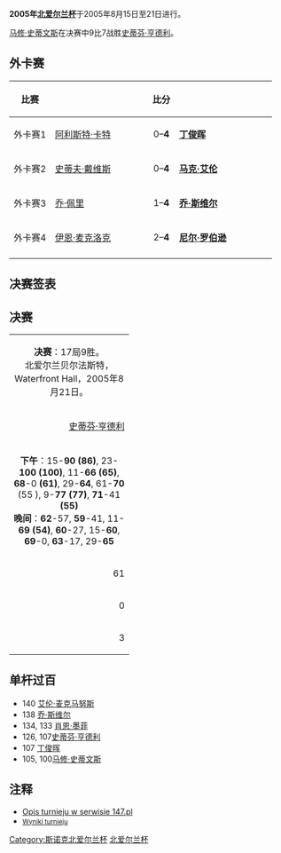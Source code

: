 {{noteTA
|G1=Snooker
}}
{{桌球大赛
|tournament_name=[[斯诺克北爱尔兰杯|北爱尔兰杯]]
|dates=2005年8月15日-21日
|venue=[[Waterfront_Hall|Waterfront Hall]]
|location=[[贝尔法斯特|贝尔法斯特]]
|country={{NIR}}
|organisation=[[世界台联|世界台联]]
|format=非积分排名赛
|Total prize fund=
|winners_share=
|highest_break=140
|winner={{flagicon|WAL}}[[马修·史蒂文斯|马修·史蒂文斯]]
|runner_up={{flagicon|SCO}}[[史蒂芬·亨德利|史蒂芬·亨德利]]
|score=9–7
|previous=
|next=[[2006年北爱尔兰杯|2006]]}}

'''2005年[[斯诺克北爱尔兰杯|北爱尔兰杯]]'''于2005年8月15日至21日进行。

[[马修·史蒂文斯|马修·史蒂文斯]]在决赛中9比7战胜[[史蒂芬·亨德利|史蒂芬·亨德利]]。

==外卡赛==
{| class="wikitable" style="font-size: 100%; margin: 1em auto 1em auto;"
|-
! 比赛
! width=160|
! 比分
! width=160|
|-
| 外卡赛1 || {{flagicon|ENG}} [[阿利斯特·卡特|阿利斯特·卡特]] || align="center"| 0–'''4''' || {{flagicon|CHN}} '''[[丁俊晖|丁俊晖]]'''
|-
| 外卡赛2 || {{flagicon|ENG}} [[史蒂夫·戴维斯|史蒂夫·戴维斯]] || align="center"| 0–'''4''' || {{flagicon|NIR}} '''[[马克·艾伦|马克·艾伦]]'''
|-
| 外卡赛3 || {{flagicon|ENG}} [[乔·佩里_(snookerzysta)|乔·佩里]]|| align="center"| 1–'''4''' || {{flagicon|NIR}} '''[[乔·斯维尔|乔·斯维尔]]'''
|-
| 外卡赛4 || {{flagicon|ENG}} [[伊恩·麦克洛克|伊恩·麦克洛克]] || align="center"| 2–'''4''' || {{flagicon|AUS}} '''[[尼尔·罗伯逊|尼尔·罗伯逊]]'''
|-
|}
{{clear}}

== 决赛签表==
{{16TeamBracket
| RD1= 第1轮
| RD2= 四分之一决赛
| RD3= 半决赛
| RD4= 决赛
| group1=
| group2=
| group3=
| RD1-seed01= {{flagicon|SCO}}
| RD1-team01= '''[[史蒂芬·亨德利|史蒂芬·亨德利]]'''
| RD1-score01= '''4'''
| RD1-seed02= {{flagicon|CHN}}
| RD1-team02= [[丁俊晖|丁俊晖]]
| RD1-score02= 1
| RD1-seed03= {{flagicon|SCO}}
| RD1-team03= [[约翰·希金斯|约翰·希金斯]]
| RD1-score03= 2
| RD1-seed04= {{flagicon|NIR}}
| RD1-team04= '''[[马克·艾伦|马克·艾伦]]'''
| RD1-score04= '''4'''
| RD1-seed05= {{flagicon|ENG}}
| RD1-team05=  [[彼得·艾伯顿|彼得·艾伯顿]]
| RD1-score05= 0
| RD1-seed06= {{flagicon|SCO}}
| RD1-team06= '''[[艾伦·麦克马努斯|艾伦·麦克马努斯]]'''
| RD1-score06= '''4'''
| RD1-seed07= {{flagicon|ENG}}
| RD1-team07= [[罗尼·奥沙利文|罗尼·奥沙利文]]
| RD1-score07= 2
| RD1-seed08= {{flagicon|NIR}}
| RD1-team08= '''[[乔·斯维尔|乔·斯维尔]]'''
| RD1-score08= '''4'''
| RD1-seed09= {{flagicon|ENG}}
| RD1-team09= [[吉米·怀特|吉米·怀特]]
| RD1-score09= 2
| RD1-seed10= {{flagicon|AUS}}
| RD1-team10= '''[[尼尔·罗伯逊|尼尔·罗伯逊]]'''
| RD1-score10= '''4'''
| RD1-seed11= {{flagicon|SCO}}
| RD1-team11= [[格雷姆·多特|格雷姆·多特]]
| RD1-score11= 2
| RD1-seed12= {{flagicon|ENG}}
| RD1-team12= '''[[肖恩·墨菲|肖恩·墨菲]]'''
| RD1-score12= '''4'''
| RD1-seed13= {{flagicon|WAL}}
| RD1-team13= '''[[马修·史蒂文斯|马修·史蒂文斯]]'''
| RD1-score13= '''4'''
| RD1-seed14= {{flagicon|IRL}}
| RD1-team14= [[肯·达赫迪|肯·达赫迪]]
| RD1-score14= 1
| RD1-seed15= {{flagicon|SCO}}
| RD1-team15= '''[[史蒂芬·马奎尔|史蒂芬·马奎尔]]'''
| RD1-score15= '''4'''
| RD1-seed16= {{flagicon|WAL}}
| RD1-team16=  [[马克·威廉姆斯|马克·威廉姆斯]]
| RD1-score16= 3
| RD2-seed01= {{flagicon|SCO}}
| RD2-team01= '''[[史蒂芬·亨德利|史蒂芬·亨德利]]'''
| RD2-score01= '''5'''
| RD2-seed02= {{flagicon|NIR}}
| RD2-team02= [[马克·艾伦|马克·艾伦]]
| RD2-score02= 1
| RD2-seed03= {{flagicon|SCO}}
| RD2-team03= '''[[艾伦·麦克马努斯|艾伦·麦克马努斯]]'''
| RD2-score03= '''5'''
| RD2-seed04= {{flagicon|NIR}}
| RD2-team04= [[乔·斯维尔|乔·斯维尔]]
| RD2-score04= 1
| RD2-seed05= {{flagicon|AUS}}
| RD2-team05= '''[[尼尔·罗伯逊|尼尔·罗伯逊]]'''
| RD2-score05= '''5'''
| RD2-seed06= {{flagicon|ENG}}
| RD2-team06= [[肖恩·墨菲|肖恩·墨菲]]
| RD2-score06= 4
| RD2-seed07= {{flagicon|WAL}}
| RD2-team07= '''[[马修·史蒂文斯|马修·史蒂文斯]]'''
| RD2-score07= '''5'''
| RD2-seed08= {{flagicon|SCO}}
| RD2-team08= [[史蒂芬·马奎尔|史蒂芬·马奎尔]]
| RD2-score08= 2
| RD3-seed01= {{flagicon|SCO}}
| RD3-team01= '''[[史蒂芬·亨德利|史蒂芬·亨德利]]'''
| RD3-score01= '''6'''
| RD3-seed02= {{flagicon|SCO}}
| RD3-team02= [[艾伦·麦克马努斯|艾伦·麦克马努斯]]
| RD3-score02= 4
| RD3-seed03= {{flagicon|AUS}}
| RD3-team03= [[尼尔·罗伯逊|尼尔·罗伯逊]]
| RD3-score03= 4
| RD3-seed04= {{flagicon|WAL}}
| RD3-team04= '''[[马修·史蒂文斯|马修·史蒂文斯]]'''
| RD3-score04= '''6'''
| RD4-seed01= {{flagicon|SCO}}
| RD4-team01= [[史蒂芬·亨德利|史蒂芬·亨德利]]
| RD4-score01= 7
| RD4-seed02= {{flagicon|WAL}}
| RD4-team02= '''[[马修·史蒂文斯|马修·史蒂文斯]]'''
| RD4-score02= '''9'''
}}

==决赛==
{| class="wikitable" style="font-size: 90%; margin: 1em auto 1em auto;"
|-
| colspan = "3" align="center" bgcolor="#ffd700" | '''决赛'''：17局9胜。<br />北爱尔兰贝尔法斯特，Waterfront Hall，2005年8月21日。
|-
| width = "200" align="right" | {{flagicon|SCO}} [[史蒂芬·亨德利|史蒂芬·亨德利]]<br />
| width = "100" align="center" | 7-'''9'''
| width = "200" align="left"| {{flagicon|WAL}} '''[[马修·史蒂文斯|马修·史蒂文斯]]<br />
|-
| colspan = "3" align="center" style="font-size: 100%" |'''下午'''：15-'''90 (86)''', 23-'''100 (100)''', 11-'''66 (65)''', '''68'''-0 '''(61)''', 29-'''64''', 61-'''70''' (55<!--Hendry-->), 9-'''77 (77)''', '''71'''-41 '''(55)'''<br />'''晚间'''：'''62'''-57, '''59'''-41, 11-'''69 (54)''', '''60'''-27, 15-'''60''', '''69'''-0, '''63'''-17, 29-'''65'''
|-
| align="right" | 61
| align="center" | 单杆最高
| align="left" | '''100'''
|-
| align="right" | 0
| align="center" | 单杆过百
| align="left" | '''1'''
|-
| align="right" | 3
| align="center" | 单杆50+
| align="left" | '''5'''
|}

== 单杆过百 ==
*140 [[艾伦·麦克马努斯|艾伦·麦克马努斯]]
*138 [[乔·斯维尔|乔·斯维尔]]
*134, 133 [[肖恩·墨菲|肖恩·墨菲]]
*126, 107[[史蒂芬·亨德利|史蒂芬·亨德利]]
*107 [[丁俊晖|丁俊晖]]
*105, 100[[马修·史蒂文斯|马修·史蒂文斯]]

== 注释 ==
* [http://147.pl/articles.php?_cat=turnieje&_id=1 Opis turnieju w serwisie 147.pl]{{Wayback|url=http://147.pl/articles.php?_cat=turnieje&_id=1 |date=20110514072233 }}
*<small>[http://www.snooker.org/trn/0506/nit2005_res.shtml Wyniki turnieju]{{Wayback|url=http://www.snooker.org/trn/0506/nit2005_res.shtml |date=20120229130256 }}</small>

{{斯诺克赛季05-06}}
{{Northern_Ireland_Trophy}}

[[Category:斯诺克北爱尔兰杯|Category:斯诺克北爱尔兰杯]]
[[Category:2005年斯诺克|北爱尔兰杯]]